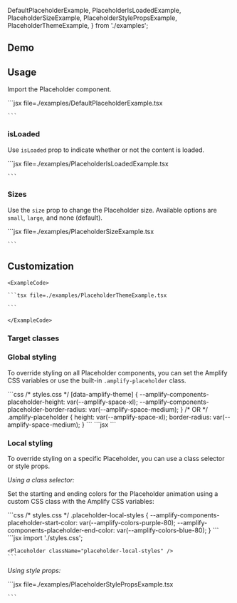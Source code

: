 
  DefaultPlaceholderExample,
  PlaceholderIsLoadedExample,
  PlaceholderSizeExample,
  PlaceholderStylePropsExample,
  PlaceholderThemeExample,
} from './examples';

## Demo

<PlaceholderDemo />

## Usage

Import the Placeholder component.

<Example>
  <DefaultPlaceholderExample />
  <ExampleCode>
    ```jsx file=./examples/DefaultPlaceholderExample.tsx 
    
    ```

  </ExampleCode>
</Example>

### isLoaded

Use `isLoaded` prop to indicate whether or not the content is loaded.

<Example>
  <PlaceholderIsLoadedExample />
  <ExampleCode>
    ```jsx file=./examples/PlaceholderIsLoadedExample.tsx

    ```

  </ExampleCode>
</Example>

### Sizes

Use the `size` prop to change the Placeholder size. Available options are `small`, `large`, and none (default).

<Example>
  <PlaceholderSizeExample />
  <ExampleCode>
    ```jsx file=./examples/PlaceholderSizeExample.tsx

    ```

  </ExampleCode>
</Example>

## Customization

<ThemeExample component="Placeholder">
  <Example>
    <PlaceholderThemeExample />
    
    <ExampleCode>

    ```tsx file=./examples/PlaceholderThemeExample.tsx

    ```

    </ExampleCode>

  </Example>
</ThemeExample>

### Target classes

<ComponentStyleDisplay componentName="Placeholder" />

### Global styling

To override styling on all Placeholder components, you can set the Amplify CSS variables or use the built-in `.amplify-placeholder` class.

<Example>
  <Placeholder className="placeholder-global-styles" />
  <ExampleCode>
    ```css
    /* styles.css */
    [data-amplify-theme] {
      --amplify-components-placeholder-height: var(--amplify-space-xl);
      --amplify-components-placeholder-border-radius: var(--amplify-space-medium);
    }
    /* OR */
    .amplify-placeholder {
      height: var(--amplify-space-xl);
      border-radius: var(--amplify-space-medium);
    }
    ```

  </ExampleCode>
  <ExampleCode>
    ```jsx
    <Placeholder />
    ```
  </ExampleCode>
</Example>

### Local styling

To override styling on a specific Placeholder, you can use a class selector or style props.

_Using a class selector:_

Set the starting and ending colors for the Placeholder animation using a custom CSS class with the Amplify CSS variables:

<Example>
   <Placeholder className="placeholder-local-styles" />
  <ExampleCode>
    ```css
    /* styles.css */
    .placeholder-local-styles {
      --amplify-components-placeholder-start-color: var(--amplify-colors-purple-80);
      --amplify-components-placeholder-end-color: var(--amplify-colors-blue-80);
    }
    ```
  </ExampleCode>
  <ExampleCode>
    ```jsx
    import './styles.css';

    <Placeholder className="placeholder-local-styles" />
    ```

  </ExampleCode>
</Example>

_Using style props:_

<Example>
  <PlaceholderStylePropsExample />
  <ExampleCode>
    ```jsx file=./examples/PlaceholderStylePropsExample.tsx
    
    ```

  </ExampleCode>
</Example>
